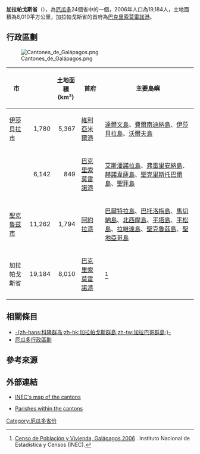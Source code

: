 {{noteTA
|T=zh-hans:加拉帕戈斯省;zh-hk:加拉帕戈斯省;zh-tw:加拉巴哥省;
|2=zh-hans:加拉帕戈斯;zh-hk:加拉帕戈斯;zh-tw:加拉巴哥;
}}
{{Infobox settlement
<!--See Template:Infobox Settlement for additional fields that may be available-->
<!--See the Table at Infobox Settlement for all fields and descriptions of usage-->
<!-- Basic info  ---------------->
|name                   = 加拉帕戈斯省
|native_name          = Provincia de Galápagos
|other_name             =
|nickname               = 
|settlement_type        = 省
|total_type             = 
|motto                  =
<!-- images and maps  ----------->
|image_skyline          = 
|imagesize              = 
|image_caption          = 
|image_flag             = Flag of the Galápagos Islands.svg
|flag_size              =
|image_seal             =
|seal_size              =
|image_shield           = 
|shield_size            =
|image_map              = Galapagos in Ecuador (real location) (cropped).svg
|mapsize                = 
|map_caption            = 加拉帕戈斯省在厄瓜多尔的位置
|image_map1             = Galapagos Island Names.svg
|mapsize1               =
|map_caption1           = 加拉帕戈斯省地圖
|pushpin_map            = <!-- the name of a location map as per http://en.wikipedia.org/wiki/Template:Location_map -->
|pushpin_label_position = <!-- the position of the pushpin label: left, right, top, bottom, none -->
|pushpin_map_caption    =
|pushpin_mapsize        =
<!-- Location ------------------>
|subdivision_type       = 國家
|subdivision_name       = {{ECU}}
<!-- Smaller parts (e.g. boroughs of a city) and seat of government -->
|seat_type              = 首府
|seat                   =[[File:Bandera_de_San_Cristóbal.png|24px]] [[巴克里索莫雷諾港|巴克里索莫雷諾港]]
<!-- Politics ----------------->
|government_footnotes   = 
|government_type        =
|leader_title           = 
|leader_name            = 
|established_title      =  建省
|established_date       = 1973年2月18日
|named_for = [[科隆群島|-{zh-hans:科隆群岛，又称加拉帕戈斯群岛;zh-hk:加拉帕戈斯群島;zh-tw:加拉巴哥群島;}-]]
<!-- Area    --------------------->
|unit_pref                = <!--Enter: Imperial, to display imperial  before metric-->
|area_footnotes           =
|area_total_km2           = 45000
|area_land_km2            = 8010
|area_water_km2           =
|area_total_sq_mi         =
|area_land_sq_mi          =
|area_water_sq_mi         =
|area_water_percent       =
<!-- Elevation -------------------------->
|elevation_footnotes    = 
|elevation_m            = 
|elevation_ft           =
|elevation_max_m            = 1710
|elevation_max_ft           =
|elevation_min_m            = 0
|elevation_min_ft           =
<!-- Population   ----------------------->
| population_total                = 25124
| population_as_of                = 2010年普查
| population_footnotes            = 
| population_density_km2          = auto
| population_urban                = 7475
<!-- General information  --------------->
|coordinates = {{coord|0|33|37|S|91|2|27|W|type:adm1st_zoom:9_region:EC_source:nlwiki|display=it}}
|timezone               = 
|utc_offset             = -6
|timezone_DST           = 
|utc_offset_DST         = 
<!-- Area/postal codes & others -------->
|postal_code_type       =  
|postal_code            = 
|area_code              =（0）5
|website                = 
|footnotes              = 
}}
'''加拉帕戈斯省'''（{{lang-es|Galápagos}}），為[[厄瓜多|厄瓜多]]24個省中的一個，2006年人口為19,184人，土地面積為8,010平方公里，加拉帕戈斯省的首府為[[巴克里索莫雷諾港|巴克里索莫雷諾港]]。
{{clear}}

== 行政區劃 ==
[[File:Cantones_de_Galápagos.png|thumb]]
{| class="wikitable sortable" style="font-size:95%;"
! 市
! {{tooltip|人口|Total population as per the 2006 Census}}
! 土地面積<br />(km²)
! 首府
! 主要島嶼
|-
| [[伊莎貝拉市|伊莎貝拉市]] 
| align="right" | 1,780
| align="right" | 5,367
| [[維利亞米爾港|維利亞米爾港]]
| [[達爾文島_(加拉帕戈斯群島)|達爾文島]]、[[費爾南迪納島|費爾南迪納島]]、[[伊莎贝拉岛_(加拉帕戈斯群岛)|伊莎貝拉島]]、[[沃爾夫島|沃爾夫島]]
|-
| {{nowrap|[[聖克里斯托巴爾市|聖克里斯托巴爾市]]}} 
| align="right" | 6,142
| align="right" | 849
| [[巴克里索莫雷諾港|巴克里索莫雷諾港]]
| [[艾斯潘諾拉島|艾斯潘諾拉島]]、[[弗雷里安納島|弗雷里安納島]]、[[赫諾韋薩島|赫諾韋薩島]]、[[聖克里斯托巴爾島|聖克里斯托巴爾島]]、[[聖菲島|聖菲島]]
|-
| [[聖克魯茲市|聖克魯茲市]] 
| align="right" | 11,262
| align="right" | 1,794
| [[阿約拉港|阿約拉港]]
| [[巴爾特拉島|巴爾特拉島]]、[[巴托洛梅島_(加拉帕戈斯群島)|巴托洛梅島]]、[[馬切納島|馬切納島]]、[[北西摩島|北西摩島]]、[[平塔島|平塔島]]、[[平松島|平松島]]、[[拉維達島|拉維達島]]、[[聖克魯茲島|聖克魯茲島]]、[[聖地亞哥島_(加拉帕戈斯群島)|聖地亞哥島]]

|- bgcolor="#CCCCCC" class="sortbottom"
| 加拉帕戈斯省
| align="right" | 19,184
| align="right" | 8,010
| [[巴克里索莫雷諾港|巴克里索莫雷諾港]]
| <ref>{{es icon}} [http://www.inec.gov.ec/web/guest/ecu_est/est_soc/cen_pob_viv Censo de Población y Vivienda, Galápagos 2006] {{Wayback|url=http://www.inec.gov.ec/web/guest/ecu_est/est_soc/cen_pob_viv |date=20090919204951 }}. Instituto Nacional de Estadistica y Censos (INEC).</ref>

|}

== 相關條目 ==
* [[科隆群島|-{zh-hans:科隆群岛;zh-hk:加拉帕戈斯群島;zh-tw:加拉巴哥群島;}-]]
* [[厄瓜多行政區劃|厄瓜多行政區劃]]

== 參考來源 ==
<references />

== 外部連結 ==
{{Commonscat|Province of Galápagos|выгляд=міні}}
* {{en}}[https://web.archive.org/web/20081119012328/http://www.inec.gov.ec/image/image_gallery?img_id=1506347&t=1223040717550 INEC's map of the cantons]
* {{en}}[https://web.archive.org/web/20090620055233/http://www.inec.gov.ec/image/image_gallery?img_id=1517431&t=1223044504539 Parishes within the cantons]

{{厄瓜多尔省份}}

{{DEFAULTSORT:Galápagos}}
[[Category:厄瓜多省份|Category:厄瓜多省份]]